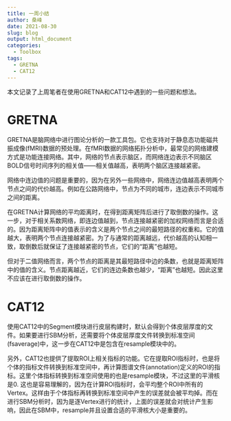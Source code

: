 ```yaml
---
title: 一周小结
author: 桑峰
date: 2021-08-30
slug: blog
output: html_document
categories:
  - Toolbox
tags:
  - GRETNA
  - CAT12
---
```


本文记录了上周笔者在使用GRETNA和CAT12中遇到的一些问题和想法。

# GRETNA

GRETNA是脑网络中进行图论分析的一款工具包。它也支持对于静息态功能磁共振成像(fMRI)数据的预处理。在fMRI数据的网络拓扑分析中，最常见的网络建模方式是功能连接网络。其中，网络的节点表示脑区，而网络连边表示不同脑区BOLD信号时间序列的相关值——相关值越高，表明两个脑区连接越紧密。

网络中连边值的问题是重要的，因为在另外一些网络中，网络连边值越高表明两个节点之间的代价越高。例如在公路网络中，节点为不同的城市，连边表示不同城市之间的距离。

在GRETNA计算网络的平均距离时，在得到距离矩阵后进行了取倒数的操作。这一步，对于相关系数网络，即连边值越到，节点连接越紧密的加权网络而言是合适的。因为距离矩阵中的值表示的含义是两个节点之间的最短路径的权重和。它的值越大，表明两个节点连接越紧密。为了与通常的距离越远，代价越高的认知相一致，取倒数后就保证了连接越紧密的节点，它们的“距离”也越短。

但对于二值网络而言，两个节点的距离是其最短路径中边的条数，也就是距离矩阵中的值的含义。节点距离越近，它们的连边条数也越少，“距离”也越短。因此这里不应该在进行取倒数的操作。

# CAT12

使用CAT12中的Segment模块进行皮层构建时，默认会得到个体皮层厚度的文件。如果要进行SBM分析，还需要将个体皮层厚度文件转换到标准空间(fsaverage)中，这一步在CAT12中是包含在resample模块中的。

另外，CAT12也提供了提取ROI上相关指标的功能。它在提取ROI指标时，也是将个体的指标文件转换到标准空间中，再计算图谱文件(annotation)定义的ROI的指标。这里个体指标转换到标准空间使用的也是resample模块，不过这里的平滑核是0. 这也是容易理解的，因为在计算ROI指标时，会平均整个ROI中所有的Vertex。这样由于个体指标再转换到标准空间中产生的误差就会被平均掉。而在进行SBM分析时，因为是逐Vertex进行的统计，上面的误差就会对统计产生影响，因此在SBM中，resample并且设置合适的平滑核大小是重要的。
